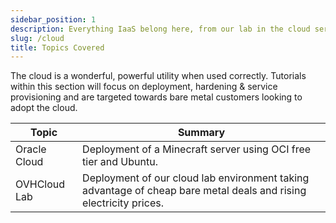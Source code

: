```yaml
---
sidebar_position: 1
description: Everything IaaS belong here, from our lab in the cloud series to deploying a Minecraft server in Oracle's free tier.
slug: /cloud
title: Topics Covered
---
```


The cloud is a wonderful, powerful utility when used correctly. Tutorials within this section will focus on deployment, hardening & service provisioning and are targeted towards bare metal customers looking to adopt the cloud.

Topic | Summary
------------ | ------- 
Oracle Cloud | Deployment of a Minecraft server using OCI free tier and Ubuntu.
OVHCloud Lab | Deployment of our cloud lab environment taking advantage of cheap bare metal deals and rising electricity prices.

